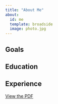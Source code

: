 ```yaml
---
title: "About Me"
about:
  id: me
  template: broadside
  image: photo.jpg
---
```


:::{#me}

## Goals

## Education


## Experience
[View the PDF](C:/Users/allee/Documents/GitHub/DACSS-604-Assignment-4/Coombe resume 12.24.pdf)

:::

